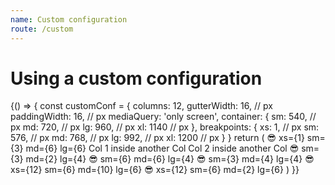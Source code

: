 ```yaml
---
name: Custom configuration
route: /custom
---
```


# Using a custom configuration

<Playground>
{() => {
  const customConf = {
    columns: 12,
    gutterWidth: 16, // px
    paddingWidth: 16, // px
    mediaQuery: 'only screen',
    container: {
      sm: 540, // px
      md: 720, // px
      lg: 960, // px
      xl: 1140 // px
    },
    breakpoints: {
      xs: 1, // px
      sm: 576, // px
      md: 768, // px
      lg: 992, // px
      xl: 1200 // px
    }
  }
  return (
    <ThemeProvider theme={{awesomegrid: customConf}}>
      <Container>
        <Row>
          <Col debug xs={1} sm={3} md={6} lg={6}>
            <span role="img" aria-label="so cool">
              😎 xs={1} sm={3} md={6} lg={6}
            </span>
          </Col>
          <Col debug>
            <Col debug>Col 1 inside another Col</Col>
            <Col debug>Col 2 inside another Col</Col>
          </Col>
        </Row>
        <Row>
          <Col debug sm={3} md={2} lg={4}>
            <span role="img" aria-label="so cool">
              😎 sm={3} md={2} lg={4}
            </span>
          </Col>
          <Col debug sm={6} md={6} lg={4}>
            <span role="img" aria-label="so cool">
              😎 sm={6} md={6} lg={4}
            </span>
          </Col>
          <Col debug sm={3} md={4} lg={4}>
            <span role="img" aria-label="so cool">
              😎 sm={3} md={4} lg={4}
            </span>
          </Col>
        </Row>
        <Row>
          <Col debug xs={12} sm={6} md={10} lg={6}>
            <span role="img" aria-label="so cool">
              😎 xs={12} sm={6} md={10} lg={6}
            </span>
          </Col>
          <Col debug xs={12} sm={6} md={2} lg={6}>
            <span role="img" aria-label="so cool">
              😎 xs={12} sm={6} md={2} lg={6}
            </span>
          </Col>
        </Row>
      </Container>
    </ThemeProvider>
    )
  }}
</Playground>

    